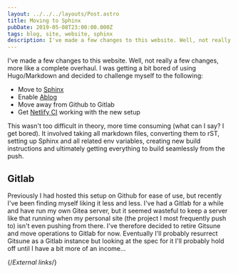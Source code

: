 ```yaml
---
layout: ../../../layouts/Post.astro
title: Moving to Sphinx
pubDate: 2019-05-08T23:00:00.000Z
tags: blog, site, website, sphinx
description: I've made a few changes to this website. Well, not really a few changes, more like a complete overhaul. I was getting a bit bored of using Hugo/Markdown and decided to challenge myself to using Sphinx and rST instead.
---
```


I've made a few changes to this website. Well, not really a few changes, more like a complete overhaul. I was getting a bit bored of using Hugo/Markdown and decided to challenge myself to the following:

* Move to [Sphinx][sphinx]
* Enable [Ablog][ablog]
* Move away from Github to Gitlab
* Get [Netlify CI][netlify] working with the new setup

This wasn't too difficult in theory, more time consuming (what can I say? I get bored). It involved taking all markdown files, converting them to rST, setting up Sphinx and all related env variables, creating new build instructions and ultimately getting everything to build seamlessly from the push.

## Gitlab

Previously I had hosted this setup on Github for ease of use, but recently I've been finding myself liking it less and less. I've had a Gitlab for a while and have run my own Gitea server, but it seemed wasteful to keep a server like that running when my personal site (the project I most frequently push to) isn't even pushing from there. I've therefore decided to retire Gitsune and move operations to Gitlab for now. Eventually I'll probably resurrect Gitsune as a Gitlab instance but looking at the spec for it I'll probably hold off until I have a bit more of an income…

{/*External links*/}

[sphinx]: https://sphinx-doc.org
[ablog]: https://ablog.readthedocs.io
[netlify]: https://netlify.com
